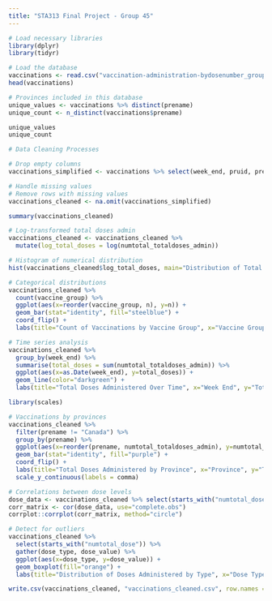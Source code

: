 ```yaml
---
title: "STA313 Final Project - Group 45"
---
```


```r
# Load necessary libraries
library(dplyr)
library(tidyr)

```

```r
# Load the database
vaccinations <- read.csv("vaccination-administration-bydosenumber_grouped.csv")
head(vaccinations)

# Provinces included in this database
unique_values <- vaccinations %>% distinct(prename)
unique_count <- n_distinct(vaccinations$prename)

unique_values
unique_count

```

```r
# Data Cleaning Processes

# Drop empty columns
vaccinations_simplified <- vaccinations %>% select(week_end, pruid, prename, vaccine_group, product_name, numtotal_totaldoses_admin, numtotal_dose1_admin, numtotal_dose2_admin, numtotal_dose3_admin, numtotal_dose4_admin, numtotal_dose5._admin, numtotal_dosenotreported_admin)

# Handle missing values
# Remove rows with missing values
vaccinations_cleaned <- na.omit(vaccinations_simplified)

```

```r
summary(vaccinations_cleaned)

```

```r
# Log-transformed total doses admin
vaccinations_cleaned <- vaccinations_cleaned %>%
  mutate(log_total_doses = log(numtotal_totaldoses_admin))

# Histogram of numerical distribution
hist(vaccinations_cleaned$log_total_doses, main="Distribution of Total Doses Administered", xlab="Logged Total Doses", col="skyblue")

# Categorical distributions
vaccinations_cleaned %>% 
  count(vaccine_group) %>%
  ggplot(aes(x=reorder(vaccine_group, n), y=n)) +
  geom_bar(stat="identity", fill="steelblue") +
  coord_flip() +
  labs(title="Count of Vaccinations by Vaccine Group", x="Vaccine Group", y="Count")

# Time series analysis
vaccinations_cleaned %>%
  group_by(week_end) %>%
  summarise(total_doses = sum(numtotal_totaldoses_admin)) %>%
  ggplot(aes(x=as.Date(week_end), y=total_doses)) +
  geom_line(color="darkgreen") +
  labs(title="Total Doses Administered Over Time", x="Week End", y="Total Doses")

```

```r
library(scales)

```

```r
# Vaccinations by provinces
vaccinations_cleaned %>%
  filter(prename != "Canada") %>%
  group_by(prename) %>%
  ggplot(aes(x=reorder(prename, numtotal_totaldoses_admin), y=numtotal_totaldoses_admin)) +
  geom_bar(stat="identity", fill="purple") +
  coord_flip() +
  labs(title="Total Doses Administered by Province", x="Province", y="Total Doses") +
  scale_y_continuous(labels = comma)

```

```r
# Correlations between dose levels
dose_data <- vaccinations_cleaned %>% select(starts_with("numtotal_dose"))
corr_matrix <- cor(dose_data, use="complete.obs")
corrplot::corrplot(corr_matrix, method="circle")

# Detect for outliers
vaccinations_cleaned %>%
  select(starts_with("numtotal_dose")) %>%
  gather(dose_type, dose_value) %>%
  ggplot(aes(x=dose_type, y=dose_value)) +
  geom_boxplot(fill="orange") +
  labs(title="Distribution of Doses Administered by Type", x="Dose Type", y="Number of Doses")

```

```r
write.csv(vaccinations_cleaned, "vaccinations_cleaned.csv", row.names = FALSE)

```
